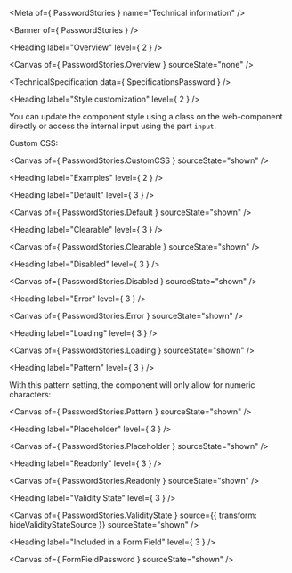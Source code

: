 
<Meta of={ PasswordStories } name="Technical information" />

<Banner of={ PasswordStories } />

<Heading label="Overview" level={ 2 } />

<Canvas of={ PasswordStories.Overview } sourceState="none" />

<TechnicalSpecification data={ SpecificationsPassword } />

<Heading label="Style customization" level={ 2 } />

You can update the component style using a class on the web-component directly or access the internal input using the part `input`.

Custom CSS:

<Canvas of={ PasswordStories.CustomCSS } sourceState="shown" />

<Heading label="Examples" level={ 2 } />

<Heading label="Default" level={ 3 } />

<Canvas of={ PasswordStories.Default } sourceState="shown" />

<Heading label="Clearable" level={ 3 } />

<Canvas of={ PasswordStories.Clearable } sourceState="shown" />

<Heading label="Disabled" level={ 3 } />

<Canvas of={ PasswordStories.Disabled } sourceState="shown" />

<Heading label="Error" level={ 3 } />

<Canvas of={ PasswordStories.Error } sourceState="shown" />

<Heading label="Loading" level={ 3 } />

<Canvas of={ PasswordStories.Loading } sourceState="shown" />

<Heading label="Pattern" level={ 3 } />

With this pattern setting, the component will only allow for numeric characters:

<Canvas of={ PasswordStories.Pattern } sourceState="shown" />

<Heading label="Placeholder" level={ 3 } />

<Canvas of={ PasswordStories.Placeholder } sourceState="shown" />

<Heading label="Readonly" level={ 3 } />

<Canvas of={ PasswordStories.Readonly } sourceState="shown" />

<Heading label="Validity State" level={ 3 } />

<Canvas of={ PasswordStories.ValidityState } source={{ transform: hideValidityStateSource }} sourceState="shown" />

<Heading label="Included in a Form Field" level={ 3 } />

<Canvas of={ FormFieldPassword } sourceState="shown" />
